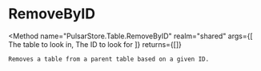 
# RemoveByID
<Method
	name="PulsarStore.Table.RemoveByID"
	realm="shared"
	args={[
		<Argument type="table" name="table">The table to look in</Argument>,
		<Argument type="number" name="id">The ID to look for</Argument>
	]}
	returns={[]}
>
	Removes a table from a parent table based on a given ID.
</Method>